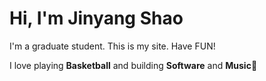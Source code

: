 # Hi, I'm Jinyang Shao

I'm a graduate student. This is my site. Have FUN!

I love playing **Basketball** and building **Software** and **Music**🎵
